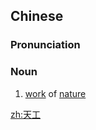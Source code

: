 ==Chinese==
{{zh-forms}}

===Pronunciation===
{{zh-pron
|m=tiāngōng
|cat=n
}}

===Noun===
{{zh-noun}}

# {{lb|zh|literary}} [[work]] of [[nature]]

[[zh:天工]]